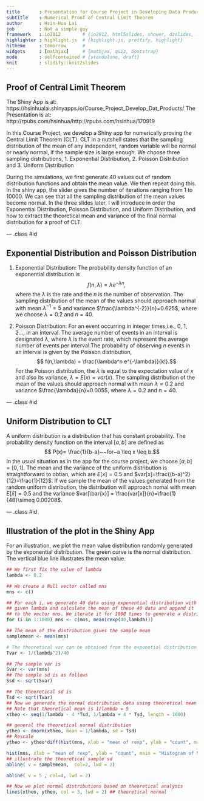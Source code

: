 ```yaml
---
title       : Presentation for Course Project in Developing Data Products
subtitle    : Numerical Proof of Central Limit Theorem
author      : Hsin-Hua Lai
job         : Not a simple guy
framework   : io2012        # {io2012, html5slides, shower, dzslides, ...}
highlighter : highlight.js  # {highlight.js, prettify, highlight}
hitheme     : tomorrow      # 
widgets     : [mathjax]     # {mathjax, quiz, bootstrap}
mode        : selfcontained # {standalone, draft}
knit        : slidify::knit2slides
---
```


## Proof of Central Limit Theorem 
The Shiny App is at: https://hsinhualai.shinyapps.io/Course_Project_Develop_Dat_Products/
The Presentation is at: http://rpubs.com/hsinhua/http://rpubs.com/hsinhua/170919

In this Course Project, we develop a Shiny app for numerically proving the Central Limit Theorem (CLT). CLT in a nutshell states that the sampling distribution of the mean of any independent, random variable will be normal or nearly normal, if the sample size is large enough. We choose three sampling distributions, 1. Exponential Distribution, 2. Poisson Distribution and 3. Uniform Distribution

During the simulations, we first generate 40 values out of random distribution functions and obtain the mean value. We then repeat doing this. In the shiny app, the slider gives the number of iterations ranging from 1 to 10000. We can see that all the sampling distribution of the mean values become normal. In the three slides later, I will introduce in order the Exponential Distribution, Poisson Distribution, and Uniform Distribution, and how to extract the theoretical mean and variance of the final normal distribution for a proof of CLT. 

--- .class #id 

## Exponential Distribution and Poisson Distribution
1. Exponential Distribution: The probability density function of an exponential distribution is $$f(n,\lambda)=\lambda e^{-\lambda n},$$ where the $\lambda$ is the rate and the $n$ is the number of observation. The sampling distribution of the mean of the values should approach normal with mean $\lambda^{-1}=5$ and variance $\frac{\lambda^{-2}}{n}=0.625$, where we choose $\lambda = 0.2$ and $n=40$. 

2. Poisson Distribution: For an event occurring in integer times,i.e., 0, 1, 2..., in an interval. The average number of events in an interval is designated  $\lambda$, where $\lambda$ is the event rate, which represent the average number of events per interval.The probability of observing $n$ events in an interval is given by the Poisson distribution, $$ f(n,\lambda) = \frac{\lambda^n e^{-\lambda}}{k!}.$$ For the Poisson distribution, the $\lambda$ is equal to the expectation value of $x$ and also its variance, $\lambda = E(x) = var(x)$. The sampling distribution of the mean of the values should approach normal with mean $\lambda = 0.2$ and variance $\frac{\lambda}{n}=0.005$, where $\lambda = 0.2$ and $n=40$. 


--- .class #id

## Uniform Distribution to CLT
A uniform distribution is a distribution that has constant probability. The probability density function on the interval $[a,b]$ are defined as $$ P(x)=
\frac{1}{b-a}~~for~a \leq x \leq b.$$ In the usual situation as in the app for the course project, we choose $[a,b]=[0,1]$. The mean and the variance of the uniform distribution is straightforward to obtian, which are $E[x] =0.5$ and $var[x]=\frac{(b-a)^2}{12}=\frac{1}{12}$. If we sample the mean of the values generated from the random uniform distribution, the distribution will approach nomal with mean $E[\bar{x}]=0.5$ and the variance $var[\bar{x}] = \frac{var[x]}{n}=\frac{1}{48}\simeq 0.00208$.

--- .class #id

## Illustration of the plot in the Shiny App
For an illustration, we plot the mean value distribution randomly generated by the exponential distribution. The green curve is the normal distribution. The vertical blue line illustrates the mean value.

```r
## We first fix the value of lambda
lambda <- 0.2

## We create a Null vector called mns
mns <- c()

## For each i, we generate 40 data using exponential distribution with 
## given lambda and calculate the mean of these 40 data and append it 
## to the vector mns. We iterate it for 1000 times to generate a distribution.
for (i in 1:1000) mns <- c(mns, mean(rexp(40,lambda)))

## The mean of the distribution gives the sample mean
samplemean <- mean(mns)

# The theoretical var can be obtained from the exponetial distribution
Tvar <- 1/(lambda^2)/40

## The sample var is
Svar <- var(mns)
## The sample sd is as follows
Ssd <- sqrt(Svar)

## The theoretical sd is 
Tsd <- sqrt(Tvar)
## Now we generate the normal distribution data using theoretical mean and Tsd
## Note that theoretical mean is 1/lambda = 5
xtheo <- seq(1/lambda - 4 *Tsd, 1/lambda + 4 * Tsd, length = 1000)

## general the theoretical normal distribution
ytheo <- dnorm(xtheo, mean = 1/lambda, sd = Tsd)
## Rescale
ytheo <- ytheo*diff(hist(mns, xlab = "mean of rexp", ylab = "count", main = "Histogram of Means of rexp", breaks = 20)$mids[1:2])*length(xtheo)

hist(mns, xlab = "mean of rexp", ylab = "count", main = "Histogram of Means of rexp", breaks = 20)
## illustrate the theoretical sample sd
abline( v = samplemean,  col=2, lwd = 2) 

abline( v = 5 , col=4, lwd = 2) 

## Now we plot normal distributions based on theoretical analysis
lines(xtheo, ytheo, col = 3, lwd = 2) ## theoretical normal
```




